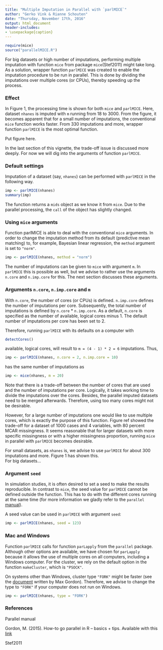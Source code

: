 ```yaml
---
title: "Multiple Imputation in Parallel with `parlMICE`"
author: "Gerko Vink & Rianne Schouten"
date: "Thursday, November 17th, 2016"
output: html_document
header-includes:
- \usepackage{caption}
---
```


```r
require(mice)
source("parallelMICE.R")
```

For big datasets or high number of imputations, performing multiple imputation with function `mice` from package `mice`(Stef2011) might take long. As a solution, wrapper function `parlMICE` was created to enable the imputation procedure to be run in parallel. This is done by dividing the imputations over multiple cores (or CPUs), thereby speeding up the process. 

### Effect

In Figure 1, the processing time is shown for both `mice` and `parlMICE`. Here, dataset `nhanes` is imputed with `m` running from 18 to 3000. From the figure, it becomes apparent that for a small number of imputations, the conventional `mice` function works faster. From 330 imputations and more, wrapper function `parlMICE` is the most optimal function. 

Put figure here. 

In the last section of this vignette, the trade-off issue is discussed more deeply. For now we will dig into the arguments of function `parlMICE`. 

### Default settings

Imputation of a dataset (say, `nhanes`) can be performed with `parlMICE` in the following way. 

```r
imp <- parlMICE(nhanes)
summary(imp)
```

The function returns a `mids` object as we know it from `mice`. Due to the parallel processing, the `call` of the object has slightly changed. 

### Using `mice` arguments

Function parlMICE is able to deal with the conventional `mice` arguments. In order to change the imputation method from its default (predictive mean matching) to, for example, Bayesian linear regression, the `method` argument is set to `"norm"`.

```r
imp <- parlMICE(nhanes, method = "norm")

```

The number of imputations can be given to `mice` with argument `m`. In `parlMICE` this is possible as well, but we advise to rather use the arguments `n.core` and `n.imp.core` for this. The next section discusses these arguments.  

### Arguments `n.core`, `n.imp.core` and `m`

With `n.core`, the number of cores (or CPUs) is defined. `n.imp.core` defines the number of imputations per core. Subsequently, the total number of imputations is defined by `n.core` * `n.imp.core`. As a default, `n.core` is specified as the number of available, logical cores minus 1. The default number of imputations per core has been set to 2. 

Therefore, running `parlMICE` with its defaults on a computer with 

```r
detectCores()
```

available, logical cores, will result to `m = (4 - 1) * 2 = 6` imputations. Thus,

```r
imp <- parlMICE(nhanes, n.core = 2, n.imp.core = 10)
```

has the same number of imputations as 

```r
imp <- mice(nhanes, m = 20)
```

Note that there is a trade-off between the number of cores that are used and the number of imputations per core. Logically, it takes working time to divide the imputations over the cores. Besides, the parallel imputed datasets need to be merged afterwards. Therefore, using too many cores might not be desirable. 

However, for a large number of imputations one would like to use multiple cores, which is exactly the purpose of this function. Figure ref showed the trade-off for a dataset of 1000 cases and 4 variables, with 80 percent MCAR missingness. It seems reasonable that for larger datasets with more specific missingness or with a higher missingness proportion, running `mice` in parallel with `parlMICE` becomes desirable.  

For small datasets, as `nhanes` is, we advise to use `parlMICE` for about 300 imputations and more. Figure 1 has shown this.  
For big datasets... 

### Argument `seed` 

In simulation studies, it is often desired to set a seed to make the results reproducible. In contrast to `mice`, the seed value for `parlMICE` cannot be defined outside the function. This has to do with the different cores running at the same time (for more information we gladly refer to the `parallel` [manual](https://stat.ethz.ch/R-manual/R-devel/library/parallel/doc/parallel.pdf)). 

A seed value can be used in `parlMICE` with argument `seed`: 

```r
imp <- parlMICE(nhanes, seed = 123)
```

### Mac and Windows

Function `parlMICE` calls for function `parLapply` from the `parallel` package. Although other options are available, we have chosen for `parLapply` because it allows the use of multiple cores on all computers, including a Windows computer. For the cluster, we rely on the default option in the function `makeCluster`, which is `"PSOCK"`. 

On systems other than Windows, cluster type `"FORK"` might be faster (see the [document](http://gforge.se/2015/02/how-to-go-parallel-in-r-basics-tips/) written by Max Gordon). Therefore, we advise to change the type to `"FORK"` if your computer does not run on Windows. 

```r
imp <- parlMICE(nhanes, type = "FORK")
```

### References

Parallel manual

Gordon, M. (2015). How-to go parallel in R – basics + tips. Available with this [link](http://gforge.se/2015/02/how-to-go-parallel-in-r-basics-tips/)

Stef2011









